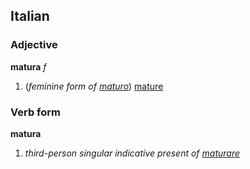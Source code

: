 ==Italian==
===Adjective===
'''matura''' ''f''

# (''feminine form of [[maturo]]'') [[mature]]

===Verb form===
'''matura'''

# ''third-person singular indicative present of [[maturare]]''
<!--
'''Matura''' or '''Matur''' is the word commonly used in Austria, Bosnia and Herzegovina, Croatia, Hungary, Liechtenstein, Poland, Serbia, Slovenia and Switzerland for the final exams young adults (aged 18 or 19) take at the end of their secondary education. This exam is called '''maturita''' officially in Czechia and Slovakia, ''matura'' is used in slang.

The equivalent British term is '''A-levels''' and the German is '''Abitur'''.

The official term for ''Matur(a)'' in Austria is '''Reifeprüfung'''. The document received after the successful completion of the exams is called '''Maturazeugnis'''.
-->